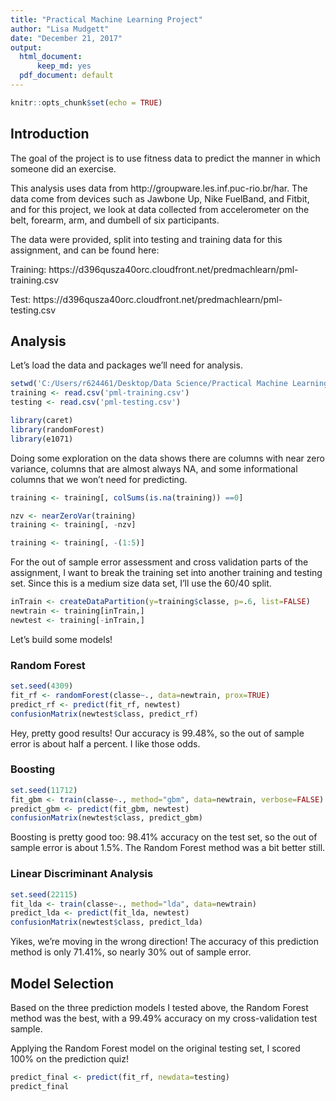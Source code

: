 ---
title: "Practical Machine Learning Project"
author: "Lisa Mudgett"
date: "December 21, 2017"
output: 
  html_document:
      keep_md: yes
  pdf_document: default
---

```{r setup, include=FALSE}
knitr::opts_chunk$set(echo = TRUE)
```

## Introduction

The goal of the project is to use fitness data to predict the manner in which someone did an exercise.

This analysis uses data from http://groupware.les.inf.puc-rio.br/har.  The data come from devices such as Jawbone Up, Nike FuelBand, and Fitbit, and for this project, we look at data collected from accelerometer on the belt, forearm, arm, and dumbell of six participants.

The data were provided, split into testing and training data for this assignment, and can be found here:

Training: https://d396qusza40orc.cloudfront.net/predmachlearn/pml-training.csv

Test: https://d396qusza40orc.cloudfront.net/predmachlearn/pml-testing.csv

## Analysis

Let's load the data and packages we'll need for analysis.

```{r}
setwd('C:/Users/r624461/Desktop/Data Science/Practical Machine Learning')
training <- read.csv('pml-training.csv')
testing <- read.csv('pml-testing.csv')

library(caret)
library(randomForest)
library(e1071)
```

Doing some exploration on the data shows there are columns with near zero variance, columns that are almost always NA, and some informational columns that we won't need for predicting.

```{r}
training <- training[, colSums(is.na(training)) ==0]

nzv <- nearZeroVar(training)
training <- training[, -nzv]

training <- training[, -(1:5)]
```

For the out of sample error assessment and cross validation parts of the assignment, I want to break the training set into another training and testing set.  Since this is a medium size data set, I'll use the 60/40 split.

```{r}
inTrain <- createDataPartition(y=training$classe, p=.6, list=FALSE)
newtrain <- training[inTrain,]
newtest <- training[-inTrain,]
```
Let's build some models! 

### Random Forest
```{r}
set.seed(4309)
fit_rf <- randomForest(classe~., data=newtrain, prox=TRUE)
predict_rf <- predict(fit_rf, newtest)
confusionMatrix(newtest$class, predict_rf)
```

Hey, pretty good results!  Our accuracy is 99.48%, so the out of sample error is about half a percent.  I like those odds. 

### Boosting
```{r}
set.seed(11712)
fit_gbm <- train(classe~., method="gbm", data=newtrain, verbose=FALSE)
predict_gbm <- predict(fit_gbm, newtest)
confusionMatrix(newtest$class, predict_gbm)
```

Boosting is pretty good too: 98.41% accuracy on the test set, so the out of sample error is about 1.5%. The Random Forest method was a bit better still. 

### Linear Discriminant Analysis
```{r}
set.seed(22115)
fit_lda <- train(classe~., method="lda", data=newtrain)
predict_lda <- predict(fit_lda, newtest)
confusionMatrix(newtest$class, predict_lda)
```

Yikes, we're moving in the wrong direction! The accuracy of this prediction method is only 71.41%, so nearly 30% out of sample error.

## Model Selection
Based on the three prediction models I tested above, the Random Forest method was the best, with a 99.49% accuracy on my cross-validation test sample.  

Applying the Random Forest model on the original testing set, I scored 100% on the prediction quiz!

```{r}
predict_final <- predict(fit_rf, newdata=testing)
predict_final
```